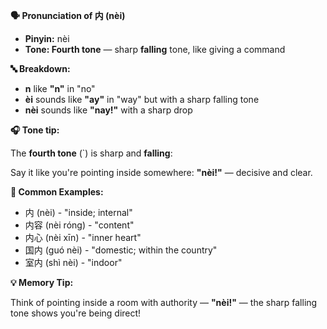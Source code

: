 **🗣️ Pronunciation of 内 (nèi)**

- **Pinyin:** nèi
- **Tone: Fourth tone** — sharp **falling** tone, like giving a command

**🔤 Breakdown:**

- **n** like **"n"** in "no"
- **èi** sounds like **"ay"** in "way" but with a sharp falling tone
- **nèi** sounds like **"nay!"** with a sharp drop

**🎧 Tone tip:**

The **fourth tone** (`) is sharp and **falling**:

Say it like you're pointing inside somewhere: **"nèi!"** — decisive and clear.

**📝 Common Examples:**

- 内 (nèi) - "inside; internal"
- 内容 (nèi róng) - "content"
- 内心 (nèi xīn) - "inner heart"
- 国内 (guó nèi) - "domestic; within the country"
- 室内 (shì nèi) - "indoor"

**💡 Memory Tip:**

Think of pointing inside a room with authority — **"nèi!"** — the sharp falling tone shows you're
being direct!
